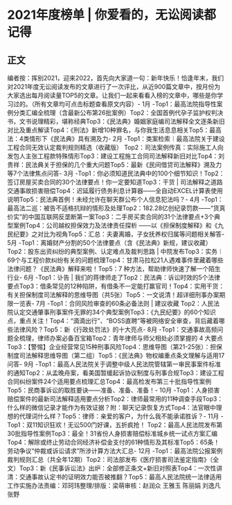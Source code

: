 # 2021年度榜单 | 你爱看的，无讼阅读都记得
## 正文
编者按：挥别2021，迎来2022，首先向大家道一句：新年快乐！恰逢年末，我们对2021年度无讼阅读发布的文章进行了一次评比，从近900篇文章中，按月份为大家选出每月阅读量TOP5的文章。让我们一起来看看入榜的文章中，哪些是你学习过的。（所有文章均可点击标题查看原文内容）- 1月 -Top1：最高法院指导性案例分类汇编全梳理（含最新公布第26批案例）Top2：全国首例代孕子监护权判决书，文书说理精彩，堪称经典Top3：《民法典》婚姻家庭编司法解释全文逐条新旧对比及重点解读Top4：《刑法》新增10种罪名，与你我生活息息相关Top5：最高法：4类情形下《民法典》具有溯及力- 2月 -Top1：类案检索︱最高法院关于建设工程合同无效认定裁判规则精选（收藏版） Top2：司法案例传真：实际施工人向发包人主张工程款特殊情形Top3：建设工程施工合同司法解释新旧对比Top4：刘贵祥：民法典关于担保的几个重大问题Top5：最新《民间借贷司法解释》溯及力等7个法律焦点问答- 3月 -Top1：你必须知道民法典中的100个细节知识！Top2：签订房屋买卖合同的30个法律要点！你一定要知道Top3：干货 | 司法解释之道路交通事故损害赔偿Top4：迟延履行债务利息计算器——全自动EXCEL计算表使用说明Top5：民法典首例！未经允许在聊天群公布个人信息犯法吗？- 4月 -Top1：最高法二巡：被告不适格抗辩的情形及处理Top2：182.28亿创纪录罚款——“货真价实”的中国互联网反垄断第一案Top3：二手房买卖合同的31个法律要点+3个典型案例Top4：公司越权担保效力及法律责任探析 ——以《担保制度解释》和《九民纪要》之对比为视角Top5：汇总：夫妻离婚，子女抚养权归属等问题相关解答- 5月 -Top1：离婚财产分割的50个法律要点（含《民法典》新规，建议收藏）Top2：股东出资纠纷的典型案例、认定难点及裁判思路 | 中院发布Top3：实务︱69个与工程价款纠纷有关的问题梳理Top4：甘肃马拉松21人遇难事件里藏着哪些法律问题？《民法典》解释来啦！Top5：7 种方法，帮助律师快速了解一个陌生行业- 6月 -Top1：讣告 | 我们的蒋律师走了Top2：民法典：诉讼时效的5个法律要点Top3：借条常见的12种陷阱，有借条不一定能打赢官司！Top4：实用干货：有关担保制度司法解释的思维导图（共5张）Top5：一文说清！超详细刑事办案期限一览表- 7月 -Top1：合同风险审查的60条必备法则 | 建议收藏	Top2：人民法院认定交通肇事刑事案件无罪的34个典型案例Top3：《九民纪要》的60个知识点，重点关注！Top4：“滴滴出行”、“BOSS直聘”等被网络安全审查，背后藏着哪些法律风险？Top5：新《行政处罚法》的十大亮点- 8月 -Top1：交通事故高频问题全梳理，律师办案必备百宝箱Top2：青年律师与师父相处必须掌握的 4 大要点Top3：【警惕】企业经营常见15种刑事风险Top4：思维导图（第21-25张）：担保制度司法解释思维导图（第二组）Top5：《民法典》物权编重点条文理解与适用17问答- 9月 -Top1：最高人民法院关于调整中级人民法院管辖第一审民事案件标准的通知Top2：从孟晚舟案，看美国暂缓起诉协议制度与刑事合规Top3：建设工程合同纠纷案件24个适用要点梳理汇总Top4：最高检发布第三十批指导性案例Top5：民商事诉讼的取胜要诀——准备、准备、准备！- 10月 -Top1：人身损害赔偿案件的最新司法解释适用要点分析Top2：律师最常用的11种调查手段Top3：什么样的微信记录才能作为有效证据？附：聊天记录恢复方式Top4：法官眼中理想的代理词什么样？Top5：律师：亲爱的客户，为什么我不能承诺胜诉？- 11月 -Top1：双11知识狂欢！无讼500门好课，五折疯抢！ Top2：最高人民法院发布第30批指导性案例Top3：最全！31省份人身损害赔偿标准城乡统一试点方案汇编Top4：解除或终止劳动合同经济补偿金支付的61种情形及其标准Top5：65条！劳动争议“仲裁或诉讼请求”所涉计算方法大汇总- 12月 -Top1：最高法院公报案例裁判规则汇总（共全年12期）Top2：司法部发布《医疗损害司法鉴定指南》（全文）Top3：新《民事诉讼法》出炉：全部修正条文+新旧对照表Top4：一次性讲清：交通事故认定书的证明效力能否被推翻？Top5：最高人民法院统一法律适用工作实施办法责编：邓珂玮整理/排版：梁萌审核：赵润众 王雅玉 陈丽娟 刘逸凡 张野